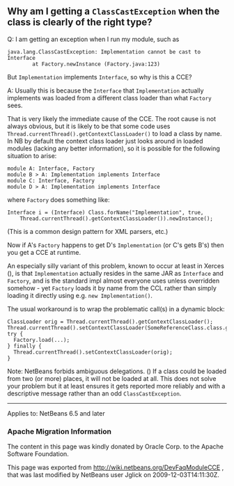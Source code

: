 <!--

    Licensed to the Apache Software Foundation (ASF) under one
    or more contributor license agreements.  See the NOTICE file
    distributed with this work for additional information
    regarding copyright ownership.  The ASF licenses this file
    to you under the Apache License, Version 2.0 (the
    "License"); you may not use this file except in compliance
    with the License.  You may obtain a copy of the License at

      http://www.apache.org/licenses/LICENSE-2.0

    Unless required by applicable law or agreed to in writing,
    software distributed under the License is distributed on an
    "AS IS" BASIS, WITHOUT WARRANTIES OR CONDITIONS OF ANY
    KIND, either express or implied.  See the License for the
    specific language governing permissions and limitations
    under the License.

-->

==Why am I getting a <tt>ClassCastException</tt> when the class is clearly of the right type?==

Q: I am getting an exception when I run my module, such as

<pre>
java.lang.ClassCastException: Implementation cannot be cast to Interface
        at Factory.newInstance (Factory.java:123)
</pre>

But <tt>Implementation</tt> implements <tt>Interface</tt>, so why is this a CCE?

A: Usually this is because the <tt>Interface</tt> that <tt>Implementation</tt> actually implements was loaded from a different class loader than what <tt>Factory</tt> sees.

That is very likely the immediate cause of the CCE. The root cause is not always obvious, but it is likely to be that some code uses <tt>Thread.currentThread().getContextClassLoader()</tt> to load a class by name. In NB by default the context class loader just looks around in loaded modules (lacking any better information), so it is possible for the following situation to arise:

<pre>
module A: Interface, Factory
module B > A: Implementation implements Interface
module C: Interface, Factory
module D > A: Implementation implements Interface
</pre>

where <tt>Factory</tt> does something like:

<pre>
Interface i = (Interface) Class.forName("Implementation", true,
    Thread.currentThread().getContextClassLoader()).newInstance();
</pre>

(This is a common design pattern for XML parsers, etc.)

Now if A's <tt>Factory</tt> happens to get D's <tt>Implementation</tt> (or C's gets B's) then you get a CCE at runtime.

An especially silly variant of this problem, known to occur at least in Xerces ({{iz|37994}}), is that <tt>Implementation</tt> actually resides in the same JAR as <tt>Interface</tt> and <tt>Factory</tt>, and is the standard impl almost everyone uses unless overridden somehow - yet <tt>Factory</tt> loads it by name from the CCL rather than simply loading it directly using e.g. <tt>new Implementation()</tt>.

The usual workaround is to wrap the problematic call(s) in a dynamic block:

<pre>
ClassLoader orig = Thread.currentThread().getContextClassLoader();
Thread.currentThread().setContextClassLoader(SomeReferenceClass.class.getClassLoader());
try {
  Factory.load(...);
} finally {
  Thread.currentThread().setContextClassLoader(orig);
}
</pre>

Note: NetBeans forbids ambiguous delegations. ({{iz|118020}})
If a class could be loaded from two (or more) places, it will not be loaded at all.
This does not solve your problem but it at least ensures it gets reported more reliably
and with a descriptive message rather than an odd <tt>ClassCastException</tt>.

----
Applies to: NetBeans 6.5 and later

===Apache Migration Information===

The content in this page was kindly donated by Oracle Corp. to the
Apache Software Foundation.

This page was exported from http://wiki.netbeans.org/DevFaqModuleCCE , 
that was last modified by NetBeans user Jglick 
on 2009-12-03T14:11:30Z.

